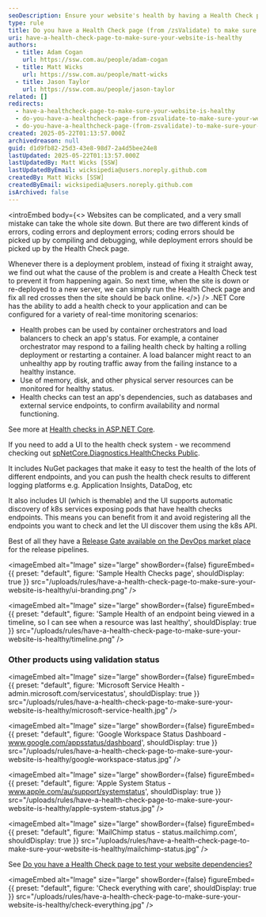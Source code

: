 ```yaml
---
seoDescription: Ensure your website's health by having a Health Check page with /zsValidate to prevent deployment errors and identify coding mistakes.
type: rule
title: Do you have a Health Check page (from /zsValidate) to make sure your website is healthy?
uri: have-a-health-check-page-to-make-sure-your-website-is-healthy
authors:
  - title: Adam Cogan
    url: https://ssw.com.au/people/adam-cogan
  - title: Matt Wicks
    url: https://ssw.com.au/people/matt-wicks
  - title: Jason Taylor
    url: https://ssw.com.au/people/jason-taylor
related: []
redirects:
  - have-a-healthcheck-page-to-make-sure-your-website-is-healthy
  - do-you-have-a-healthcheck-page-from-zsvalidate-to-make-sure-your-website-is-healthy
  - do-you-have-a-healthcheck-page-(from-zsvalidate)-to-make-sure-your-website-is-healthy
created: 2025-05-22T01:13:57.000Z
archivedreason: null
guid: d1d9fb82-25d3-43e8-98d7-2a4d5bee24e8
lastUpdated: 2025-05-22T01:13:57.000Z
lastUpdatedBy: Matt Wicks [SSW]
lastUpdatedByEmail: wicksipedia@users.noreply.github.com
createdBy: Matt Wicks [SSW]
createdByEmail: wicksipedia@users.noreply.github.com
isArchived: false
---
```


<introEmbed
  body={<>
Websites can be complicated, and a very small mistake can take the whole site down. But there are two different kinds of errors, coding errors and deployment errors; coding errors should be picked up by compiling and debugging, while deployment errors should be picked up by the Health Check page.

Whenever there is a deployment problem, instead of fixing it straight away, we find out what the cause of the problem is and create a Health Check test to prevent it from happening again. So next time, when the site is down or re-deployed to a new server, we can simply run the Health Check page and fix all red crosses then the site should be back online.
  </>}
/>
.NET Core has the ability to add a health check to your application and can be configured for a variety of real-time monitoring scenarios:

* Health probes can be used by container orchestrators and load balancers to check an app's status. For example, a container orchestrator may respond to a failing health check by halting a rolling deployment or restarting a container. A load balancer might react to an unhealthy app by routing traffic away from the failing instance to a healthy instance.
* Use of memory, disk, and other physical server resources can be monitored for healthy status.
* Health checks can test an app's dependencies, such as databases and external service endpoints, to confirm availability and normal functioning.

See more at [Health checks in ASP.NET Core](https://docs.microsoft.com/en-us/aspnet/core/host-and-deploy/health-checks?view=aspnetcore-3.1&WT.mc_id=AZ-MVP-33518).

If you need to add a UI to the health check system - we recommend checking out [spNetCore.Diagnostics.HealthChecks
Public](https://github.com/Xabaril/AspNetCore.Diagnostics.HealthChecks).

It includes NuGet packages that make it easy to test the health of the lots of different endpoints, and you can push the health check results to different logging platforms e.g. Application Insights, DataDog, etc

It also includes UI (which is themable) and the UI supports automatic discovery of k8s services exposing pods that have health checks endpoints. This means you can benefit from it and avoid registering all the endpoints you want to check and let the UI discover them using the k8s API.

Best of all they have a [Release Gate available on the DevOps market place](https://marketplace.visualstudio.com/items?itemName=luisfraile.vss-services-aspnetcorehealthcheck-extensions) for the release pipelines.


<imageEmbed
  alt="Image"
  size="large"
  showBorder={false}
  figureEmbed={{
    preset: "default",
    figure: 'Sample Health Checks page',
    shouldDisplay: true
  }}
  src="/uploads/rules/have-a-health-check-page-to-make-sure-your-website-is-healthy/ui-branding.png"
/>


<imageEmbed
  alt="Image"
  size="large"
  showBorder={false}
  figureEmbed={{
    preset: "default",
    figure: 'Sample Health of an endpoint being viewed in a timeline, so I can see when a resource was last healthy',
    shouldDisplay: true
  }}
  src="/uploads/rules/have-a-health-check-page-to-make-sure-your-website-is-healthy/timeline.png"
/>

### Other products using validation status


<imageEmbed
  alt="Image"
  size="large"
  showBorder={false}
  figureEmbed={{
    preset: "default",
    figure: 'Microsoft Service Health - admin.microsoft.com/servicestatus',
    shouldDisplay: true
  }}
  src="/uploads/rules/have-a-health-check-page-to-make-sure-your-website-is-healthy/microsoft-service-health.jpg"
/>


<imageEmbed
  alt="Image"
  size="large"
  showBorder={false}
  figureEmbed={{
    preset: "default",
    figure: 'Google Workspace Status Dashboard - www.google.com/appsstatus/dashboard',
    shouldDisplay: true
  }}
  src="/uploads/rules/have-a-health-check-page-to-make-sure-your-website-is-healthy/google-workspace-status.jpg"
/>


<imageEmbed
  alt="Image"
  size="large"
  showBorder={false}
  figureEmbed={{
    preset: "default",
    figure: 'Apple System Status - www.apple.com/au/support/systemstatus',
    shouldDisplay: true
  }}
  src="/uploads/rules/have-a-health-check-page-to-make-sure-your-website-is-healthy/apple-system-status.jpg"
/>


<imageEmbed
  alt="Image"
  size="large"
  showBorder={false}
  figureEmbed={{
    preset: "default",
    figure: 'MailChimp status - status.mailchimp.com',
    shouldDisplay: true
  }}
  src="/uploads/rules/have-a-health-check-page-to-make-sure-your-website-is-healthy/mailchimp-status.jpg"
/>

See [Do you have a Health Check page to test your website dependencies?](/have-a-health-check-page-to-test-your-website-dependencies)


<imageEmbed
  alt="Image"
  size="large"
  showBorder={false}
  figureEmbed={{
    preset: "default",
    figure: 'Check everything with care',
    shouldDisplay: true
  }}
  src="/uploads/rules/have-a-health-check-page-to-make-sure-your-website-is-healthy/check-everything.jpg"
/>

